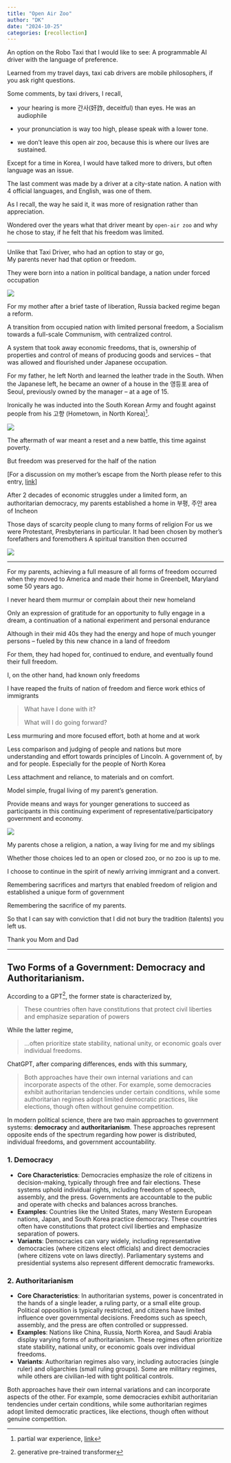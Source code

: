```yaml
---
title: "Open Air Zoo"
author: "DK"
date: "2024-10-25"
categories: [recollection]
---
```


An option on the Robo Taxi that I would like to see:
A programmable AI driver with the language of preference.

Learned from my travel days, taxi cab drivers are mobile philosophers, if you ask right questions.

Some comments, by taxi drivers, I recall,

-   your hearing is more 간사(奸詐, deceitful) than eyes. He was an audiophile

-   your pronunciation is way too high, please speak with a lower tone.

-   we don't leave this open air zoo, because this is where our lives are sustained.

Except for a time in Korea, I would have talked more to drivers, but often language was an issue.

The last comment was made by a driver at a city-state nation. A nation with 4 official languages, and English, was one of them.

As I recall, the way he said it, it was more of resignation rather than appreciation.

Wondered over the years what that driver meant by `open-air zoo` and why he chose to stay, if he felt that his freedom was limited.

------------------------------------------------------------------------

Unlike that Taxi Driver, who had an option to stay or go,\
My parents never had that option or freedom.

They were born into a nation in political bandage, a nation under forced occupation

![](images/514691694.610559.jpg)

For my mother after a brief taste of liberation, Russia backed regime began a reform.

A transition from occupied nation with limited personal freedom, a Socialism towards a full-scale Communism, with centralized control.

A system that took away economic freedoms, that is, ownership of properties and control of means of producing goods and services -- that was allowed and flourished under Japanese occupation.

For my father, he left North and learned the leather trade in the South. When the Japanese left, he became an owner of a house in the 영등포 area of Seoul, previously owned by the manager -- at a age of 15.

Ironically he was inducted into the South Korean Army and fought against people from his 고향 (Hometown, in North Korea)[^1].

[^1]: partial war experience, [link](https://spencerirvinereed.github.io/RC-Trail-Stories/posts/20240606%20Private%202904610/)

![](images/IMG_3950%20(1)-01.jpg)

The aftermath of war meant a reset and a new battle, this time against poverty.

But freedom was preserved for the half of the nation

\[For a discussion on my mother's escape from the North please refer to this entry, [link](https://oakhi.github.io/Life-Begins-When/posts/20231212%20Sayings%20of%20My%20Parents/#a-story-of-an-escape-from-north-korea)\]

After 2 decades of economic struggles under a limited form, an authoritarian democracy, my parents established a home in 부평, 주안 area of Incheon

Those days of scarcity people clung to many forms of religion For us we were Protestant, Presbyterians in particular. It had been chosen by mother's forefathers and foremothers A spiritual transition then occurred

![](images/EPSON134.JPG)

------------------------------------------------------------------------

For my parents, achieving a full measure of all forms of freedom occurred when they moved to America and made their home in Greenbelt, Maryland some 50 years ago.

I never heard them murmur or complain about their new homeland

Only an expression of gratitude for an opportunity to fully engage in a dream, a continuation of a national experiment and personal endurance

Although in their mid 40s they had the energy and hope of much younger persons -- fueled by this new chance in a land of freedom

For them, they had hoped for, continued to endure, and eventually found their full freedom.

I, on the other hand, had known only freedoms

I have reaped the fruits of nation of freedom and fierce work ethics of immigrants

> What have I done with it?
>
> What will I do going forward?

Less murmuring and more focused effort, both at home and at work

Less comparison and judging of people and nations but more understanding and effort towards principles of Lincoln. A government of, by and for people. Especially for the people of North Korea

Less attachment and reliance, to materials and on comfort.

Model simple, frugal living of my parent’s generation.

Provide means and ways for younger generations to succeed as participants in this continuing experiment of representative/participatory government and economy.

![](images/20241028_181956.jpg)

My parents chose a religion, a nation, a way living for me and my siblings

Whether those choices led to an open or closed zoo, or no zoo is up to me.

I choose to continue in the spirit of newly arriving immigrant and a convert.

Remembering sacrifices and martyrs that enabled freedom of religion and established a unique form of government

Remembering the sacrifice of my parents.

So that I can say with conviction that I did not bury the tradition (talents) you left us.

Thank you Mom and Dad

------------------------------------------------------------------------

## Two Forms of a Government: Democracy and Authoritarianism.

According to a GPT[^2], the former state is characterized by,

[^2]: generative pre-trained transformer

> These countries often have constitutions that protect civil liberties and emphasize separation of powers

While the latter regime,

> ...often prioritize state stability, national unity, or economic goals over individual freedoms.

ChatGPT, after comparing differences, ends with this summary,

> Both approaches have their own internal variations and can incorporate aspects of the other. For example, some democracies exhibit authoritarian tendencies under certain conditions, while some authoritarian regimes adopt limited democratic practices, like elections, though often without genuine competition.

In modern political science, there are two main approaches to government systems: **democracy** and **authoritarianism**. These approaches represent opposite ends of the spectrum regarding how power is distributed, individual freedoms, and government accountability.

### 1. **Democracy**

-   **Core Characteristics**: Democracies emphasize the role of citizens in decision-making, typically through free and fair elections. These systems uphold individual rights, including freedom of speech, assembly, and the press. Governments are accountable to the public and operate with checks and balances across branches.
-   **Examples**: Countries like the United States, many Western European nations, Japan, and South Korea practice democracy. These countries often have constitutions that protect civil liberties and emphasize separation of powers.
-   **Variants**: Democracies can vary widely, including representative democracies (where citizens elect officials) and direct democracies (where citizens vote on laws directly). Parliamentary systems and presidential systems also represent different democratic frameworks.

### 2. **Authoritarianism**

-   **Core Characteristics**: In authoritarian systems, power is concentrated in the hands of a single leader, a ruling party, or a small elite group. Political opposition is typically restricted, and citizens have limited influence over governmental decisions. Freedoms such as speech, assembly, and the press are often controlled or suppressed.
-   **Examples**: Nations like China, Russia, North Korea, and Saudi Arabia display varying forms of authoritarianism. These regimes often prioritize state stability, national unity, or economic goals over individual freedoms.
-   **Variants**: Authoritarian regimes also vary, including autocracies (single ruler) and oligarchies (small ruling groups). Some are military regimes, while others are civilian-led with tight political controls.

Both approaches have their own internal variations and can incorporate aspects of the other. For example, some democracies exhibit authoritarian tendencies under certain conditions, while some authoritarian regimes adopt limited democratic practices, like elections, though often without genuine competition.
